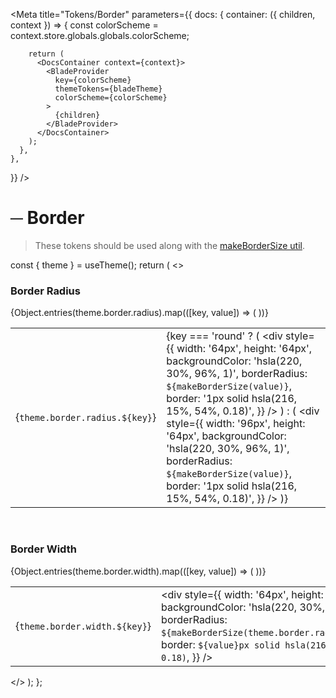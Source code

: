 
<Meta
  title="Tokens/Border"
  parameters={{
    docs: {
      container: ({ children, context }) => {
        const colorScheme = context.store.globals.globals.colorScheme;
        
        return (
          <DocsContainer context={context}>
            <BladeProvider
              key={colorScheme}
              themeTokens={bladeTheme}
              colorScheme={colorScheme}
            >
              {children}
            </BladeProvider>
          </DocsContainer>
        );
      },
    },
  }}
/>

# ─ Border

> These tokens should be used along with the [makeBorderSize util](?path=/story/utils-makebordersize--page).

  const { theme } = useTheme();
  return (
    <>
      <br />
      <h3>Border Radius</h3>
      <table>
        <tbody>
          {Object.entries(theme.border.radius).map(([key, value]) => (
            <tr key={key}>
              <td>{`theme.border.radius.${key}`}</td>
              <td>
                {key === 'round' ? (
                  <div
                    style={{
                      width: '64px',
                      height: '64px',
                      backgroundColor: 'hsla(220, 30%, 96%, 1)',
                      borderRadius: `${makeBorderSize(value)}`,
                      border: '1px solid hsla(216, 15%, 54%, 0.18)',
                    }}
                  />
                ) : (
                  <div
                    style={{
                      width: '96px',
                      height: '64px',
                      backgroundColor: 'hsla(220, 30%, 96%, 1)',
                      borderRadius: `${makeBorderSize(value)}`,
                      border: '1px solid hsla(216, 15%, 54%, 0.18)',
                    }}
                  />
                )}
              </td>
            </tr>
          ))}
        </tbody>
      </table>
      <br />
      <h3>Border Width</h3>
      <table>
        <tbody>
          {Object.entries(theme.border.width).map(([key, value]) => (
            <tr key={key}>
              <td>{`theme.border.width.${key}`}</td>
              <td>
                <div
                  style={{
                    width: '64px',
                    height: '64px',
                    backgroundColor: 'hsla(220, 30%, 96%, 1)',
                    borderRadius: `${makeBorderSize(theme.border.radius.medium)}`,
                    border: `${value}px solid hsla(216, 15%, 54%, 0.18)`,
                  }}
                />
              </td>
            </tr>
          ))}
        </tbody>
      </table>
    </>
  );
};

<Border />
